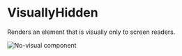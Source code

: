 # VisuallyHidden

Renders an element that is visually only to screen readers.

![No-visual component](public/assets/no-visual-component.webp)